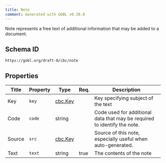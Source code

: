 ```yaml
---
title: Note
comment: Generated with GOBL v0.38.0
---
```


Note represents a free text of additional information that may be added to a document.

## Schema ID

`https://gobl.org/draft-0/cbc/note`

## Properties

| Title  | Property | Type                        | Req. | Description                                                              |
|--------|----------|-----------------------------|------|--------------------------------------------------------------------------|
| Key    | `key`    | [cbc.Key](/draft-0/cbc/key) |      | Key specifying subject of the text                                       |
| Code   | `code`   | string                      |      | Code used for additional data that may be required to identify the note. |
| Source | `src`    | [cbc.Key](/draft-0/cbc/key) |      | Source of this note, especially useful when auto-generated.              |
| Text   | `text`   | string                      | true | The contents of the note                                                 |

